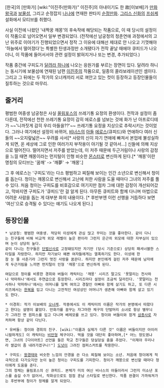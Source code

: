 [한국]의 [만화가] [wiki:"이진주(만화가)" 이진주]의 아내이기도 한 故[이보배]가 [[만화왕국]]과 [[보물섬]], 그리고 순정잡지 [[나나]]에 연재한 판타지 [[순정만화]]. [[그리스 신화]]의 [[프쉬케]] 설화에서 모티브를 취했다. 

사실 이전에 나왔던 '내짝꿍 깨몽'의 후속작에 해당되는 작품으로, 이 때 당시의 설정이 이 작품으로 넘어오면서 일부 변경되었다. (전작에선 남궁청의 청춘연애 과정에서의 고난 위주로 이야기가 진행되었으면서 정작 그 이유에 대해선 제대로 안 나오고 기껏해야 '하늘에서 떨어졌다'는 특별한 탄생과정만 소개됐다가 전작 끝날 때에야 큐피드가 나오더니, 이 작품에 들어서서야 관련 설정이 밝혀지거나 또는 변경, 추가되었다.)

작품 중간에 구피도가 [[달려라 하니]]에 나오는 응원가를 부르는 장면이 있다. 달려라 하니는 동시기에 보물섬에 연재된 남편 [[이진주]]의 작품으로, 일종의 콜라보레이션인 셈이다. 그리고 그 뒤에는 두 작가의 오너캐끼리 서로 껴안고 있는 컷이 등장하고 등장인물들이 질투하는 것으로 마무리. 

== 줄거리 ==
평범한 여중생 남궁청은 사실 [[올림포스]]의 쓰레기통 요정의 환생이다. 전작과 설정이 좀 다른데, 전작에선 천한 쓰레기통 요정이 감히 에로스를 넘보는 것에 화가 난 아프로디테가 ~~'니까짓게 감히 우리 아들을??'~~ 쓰레기통 요정을 지상으로 추락시키는 것이었다. 
그러나 여기에선 설정이 바뀌어, [[비너스]]의 [[아들]] [[에로스]](큐피드)와 연애하다 여러 신들의 ~~오지랖넓은~~ 우려를 사서[* 사랑의 신이 자기 연애에 빠져서 본업에 불성실하게 되면, 온 세상에 그로 인한 여러가지 부작용이 야기될 것 같아서...] 신들에 의해 지상으로 떨어진다. 
떨어지면서 저주를 받았는데, 이 저주 때문에 두근거림이나 사랑의 감정을 느낄 때면 깨몽이라는 먼지털이 인형 비슷한 [[몬스터]]로 변신하게 된다.[* '깨몽'이란 명칭의 모티브는 '꿈깨' -> '깨夢' -> '깨몽'.]   

그 후 에로스는 '구피도'라는 다소 평범하고 찌질해 보이는 인간 소년으로 변신해서 청이를 돕는다. 청이는 깨몽으로 변신해서 고난에 처한 사람을 도울 때마다 그녀의 저주를 풀 수 있다. 처음 청이는 구피도를 비호감으로 여기지만 점차 그에 대한 감정이 개선되어갔고, 막바지엔 구피도가 '큐피드'란 걸 알게 된다. 아무튼 큐피트와 함께 다니며 마법으로 어려운 사람을 돕는 게 대부분 화의 내용이다. [* 후반부엔 이런 선행을 거듭하다 보면 '여신'으로 승격될 수 있다는 얘기도 나오게 된다.]

== 등장인물 == 
 * 남궁청: 평범한 여중생. 적당히 이성에게 관심 많고 꾸미는 것을 좋아한다. 같이 다니는 친구들에 비해 비교적 외모 레벨이 높은 편이라 그런지 은근히 외모에 대한 자부심이 있으며 눈이 상당히 높다.
 같이 다니는 친구들은 [[단벌신사]]로 고정돼있지만 자기만 (당시 기준으로) 상당히 패셔너블한 스타일을 자랑한다. 하지만 자기보다 예쁜 여자들에게는 열폭하기도 한다. 이성에 한참 눈 뜰 사춘기라 그런지 멋진 사랑을 꿈꾼다. 하지만 본인에게 걸린 저주 때문에 남자에게 두근거림을 느끼면 먼지털이 인형 '깨몽'으로 변신하게 된다. 

 여담으로 청이를 비롯한 경희와 버들이 캐릭터는 '깨몽' 시리즈 말고도 '못말리는 천사하나 악마하나'에서도 주연급으로 등장한다. 시리즈마다 설정이 조금씩 달라진다. '못말리는 천사하나 악마하나'에서는 어머니를 일찍 여의고 경찰인 아빠와 함께 살기도 하고, 또 다른 시리즈에서는 [[한복]]을 입고 다니는 고전적인 여성상인 어머니가 생존해 아빠와 함께 살고 있기도 한다. 

 * 이경희: 작가 이보배의 [[오너캐]]. 작중에서도 이 캐릭터의 이름은 작가의 본명에서 따왔다고 한다는 설명이 붙었다. 만화가를 꿈꾸는 자그마한 체구의 단발머리 소녀로 항상 별무늬가 그려진 면 원피스를 입고 다니며 베레모를 쓰고 있다. 청이와 버들이와 함게 [[삼총사]]로 자처하며 항상 같이 다닌다.

 * 유버들: 청이와 경희의 친구. [wiki:"이름과 실제가 다른 것" 이름은 버들이지만 아이러니컬하게도] 이 캐릭터는 [[비만]]형 체구이다. 먹을 것을 대단히 좋아하며,[* 어느 정도였냐면, 그녀의 [다이어트] 선언을 들은 학교 친구들은 덩실덩실 춤을 추었다. "이제야 우리나라 쌀값이 좀 내려가겠구나!"] [[도넛]]이 그려진 점퍼스커트를 착용한다.

 * 구피도: [[왕경태]]와 비슷한 느낌의 안경을 쓴 다소 찌질해 보이는 소년. 처음에 청이에게 적극적으로 다가오지만 눈이 높은 청이는 구피도를 기피한다. 청이가 깨몽으로 변신할 때마다 청이에게 도움을 준다. 
 그의 정체는 올림포스의 신 큐피드. 본체가 미의 여신 비너스의 아들이라서 그런지 미소년 포스를 숨길 수가 없어서, 작화상으로도 점점 훈남 스타일로 변신한다. 작품 완결이 가까워져가는 후반부에 청이가 정체를 알게 되었다. 
